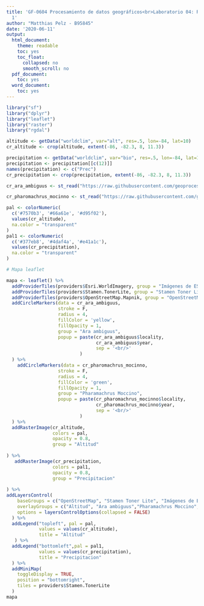 ---
title: 'GF-0604 Procesamiento de datos geográficos<br>Laboratorio 04: R - Datos raster
  1'
author: "Matthias Pelz - B95845"
date: '2020-06-11'
output:
  html_document:
    theme: readable
    toc: yes
    toc_float:
      collapsed: no
      smooth_scroll: no
  pdf_document:
    toc: yes
  word_document:
    toc: yes
---

```{r}
library("sf")
library("dplyr")
library("leaflet")
library("raster")
library("rgdal")

```


```{r}
altitude <- getData("worldclim", var="alt", res=.5, lon=-84, lat=10)
cr_altitude <- crop(altitude, extent(-86, -82.3, 8, 11.3))  

precipitation <- getData("worldclim", var="bio", res=.5, lon=-84, lat=10)
precipitation <- precipitation[[c(12)]]
names(precipitation) <- c("Prec")
cr_precipitation <- crop(precipitation, extent(-86, -82.3, 8, 11.3))

```


```{r}
cr_ara_ambiguus <- st_read("https://raw.githubusercontent.com/geoprocesamiento-2020i/datos/master/biodiversidad/registros-presencia/cr/cr-ara-ambiguus.geojson")

cr_pharomachrus_mocinno <- st_read("https://raw.githubusercontent.com/geoprocesamiento-2020i/datos/master/biodiversidad/registros-presencia/cr/cr_pharomachrus_mocinno.geojson")

```


```{r}
pal <- colorNumeric(
  c('#7570b3', '#66a61e', '#d95f02'), 
  values(cr_altitude), 
  na.color = "transparent"
)
pal1 <- colorNumeric(
  c('#377eb8', '#4daf4a', '#e41a1c'), 
  values(cr_precipitation), 
  na.color = "transparent"
)

# Mapa leaflet

mapa <- leaflet() %>% 
  addProviderTiles(providers$Esri.WorldImagery, group = "Imágenes de ESRI") %>% 
  addProviderTiles(providers$Stamen.TonerLite, group = "Stamen Toner Lite") %>%
  addProviderTiles(providers$OpenStreetMap.Mapnik, group = "OpenStreetMap") %>%
  addCircleMarkers(data = cr_ara_ambiguus,
                   stroke = F,
                   radius = 4,
                   fillColor = 'yellow',
                   fillOpacity = 1,
                   group = "Ara ambiguus",
                   popup = paste(cr_ara_ambiguus$locality, 
                                 cr_ara_ambiguus$year, 
                                 sep = '<br/>'
                           )
  ) %>%
    addCircleMarkers(data = cr_pharomachrus_mocinno,
                   stroke = F,
                   radius = 4,
                   fillColor = 'green',
                   fillOpacity = 1,
                   group = "Pharamachrus Moccino",
                   popup = paste(cr_pharomachrus_mocinno$locality, 
                                 cr_pharomachrus_mocinno$year, 
                                 sep = '<br/>'
                           )
  ) %>%
  addRasterImage(cr_altitude,
                 colors = pal, 
                 opacity = 0.8, 
                 group = "Altitud"
                 
) %>% 
   addRasterImage(cr_precipitation,
                 colors = pal1, 
                 opacity = 0.8, 
                 group = "Precipitacion"
                 
) %>%
addLayersControl(
    baseGroups = c("OpenStreetMap", "Stamen Toner Lite", "Imágenes de ESRI"),
    overlayGroups = c("Altitud", "Ara ambiguus","Pharamachrus Moccino", "Precipitacion"),
    options = layersControlOptions(collapsed = FALSE)    
  ) %>%
  addLegend("topleft", pal = pal,
            values = values(cr_altitude), 
            title = "Altitud" 
   ) %>%
  addLegend("bottomleft",pal = pal1, 
            values = values(cr_precipitation), 
            title = "Precipitacion"
  ) %>%
  addMiniMap(
    toggleDisplay = TRUE,
    position = "bottomright",
    tiles = providers$Stamen.TonerLite
  )
mapa

```
